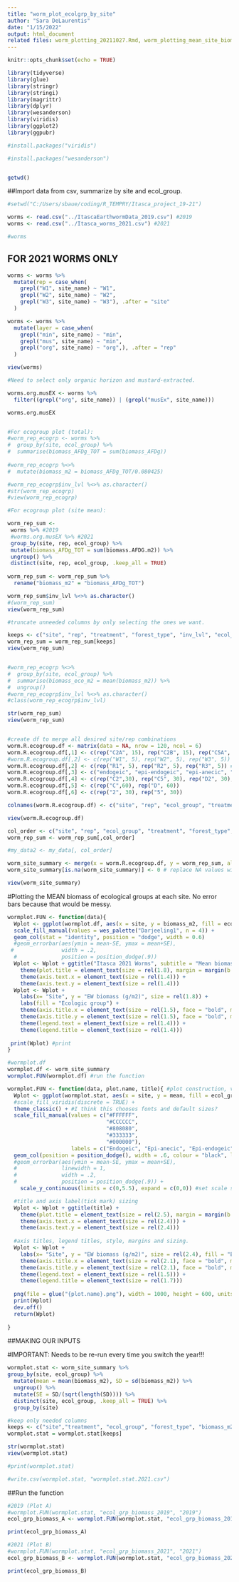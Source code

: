 ```yaml
---
title: "worm_plot_ecolgrp_by_site"
author: "Sara DeLaurentis"
date: "1/15/2022"
output: html_document
related files: worm_plotting_20211027.Rmd, worm_plotting_mean_site_biomass.Rmd
---
```


```r
knitr::opts_chunk$set(echo = TRUE)
```

```r
library(tidyverse)
library(glue)
library(stringr)
library(stringi)
library(magrittr)
library(dplyr)
library(wesanderson)
library(viridis)
library(ggplot2)
library(ggpubr)

#install.packages("viridis")

#install.packages("wesanderson")


getwd()

```

##Import data from csv, summarize by site and ecol_group.

```r
#setwd("C:/Users/sbaue/coding/R_TEMPRY/Itasca_project_19-21")

worms <- read.csv("../ItascaEarthwormData_2019.csv") #2019
worms <- read.csv("../Itasca_worms_2021.csv") #2021

#worms

```

## FOR 2021 WORMS ONLY ##

```r

worms <- worms %>% 
  mutate(rep = case_when(
    grepl("W1", site_name) ~ "W1",
    grepl("W2", site_name) ~ "W2",
    grepl("W3", site_name) ~ "W3"), .after = "site"
  )

worms <- worms %>% 
  mutate(layer = case_when(
    grepl("min", site_name) ~ "min",
    grepl("mus", site_name) ~ "min",
    grepl("org", site_name) ~ "org",), .after = "rep"
  )

view(worms)

#Need to select only organic horizon and mustard-extracted.

worms.org.musEX <- worms %>% 
  filter((grepl("org", site_name)) | (grepl("musEx", site_name)))

worms.org.musEX


#For ecogroup plot (total):
#worm_rep_ecogrp <- worms %>% 
#  group_by(site, ecol_group) %>% 
#  summarise(biomass_AFDg_TOT = sum(biomass_AFDg))
   
#worm_rep_ecogrp %<>% 
#  mutate(biomass_m2 = biomass_AFDg_TOT/0.080425)

#worm_rep_ecogrp$inv_lvl %<>% as.character()
#str(worm_rep_ecogrp)
#view(worm_rep_ecogrp)

```


```r
#For ecogroup plot (site mean):

worm_rep_sum <-
 worms %>% #2019
 #worms.org.musEX %>% #2021
 group_by(site, rep, ecol_group) %>% 
 mutate(biomass_AFDg_TOT = sum(biomass.AFDG.m2)) %>% 
 ungroup() %>% 
 distinct(site, rep, ecol_group, .keep_all = TRUE)
  
worm_rep_sum <- worm_rep_sum %>% 
  rename("biomass_m2" = "biomass_AFDg_TOT")

worm_rep_sum$inv_lvl %<>% as.character()
#(worm_rep_sum)
view(worm_rep_sum)  

#truncate unneeded columns by only selecting the ones we want.

keeps <- c("site", "rep", "treatment", "forest_type", "inv_lvl", "ecol_group", "biomass_m2")
worm_rep_sum = worm_rep_sum[keeps]
view(worm_rep_sum)  


#worm_rep_ecogrp %<>%
#  group_by(site, ecol_group) %>% 
#  summarise(biomass_eco_m2 = mean(biomass_m2)) %>% 
#  ungroup()
#worm_rep_ecogrp$inv_lvl %<>% as.character()
#class(worm_rep_ecogrp$inv_lvl)

str(worm_rep_sum)
view(worm_rep_sum) 


#create df to merge all desired site/rep combinations
worm.R.ecogroup.df <- matrix(data = NA, nrow = 120, ncol = 6)
worm.R.ecogroup.df[,1] <- c(rep("C2A", 15), rep("C2B", 15), rep("C5A", 15), rep("C5B", 15), rep("D2A", 15), rep("D2B", 15), rep("D5A", 15), rep("D5B", 15))
#worm.R.ecogroup.df[,2] <- c(rep("W1", 5), rep("W2", 5), rep("W3", 5)) #2021
worm.R.ecogroup.df[,2] <- c(rep("R1", 5), rep("R2", 5), rep("R3", 5)) #2019
worm.R.ecogroup.df[,3] <- c("endogeic", "epi-endogeic", "epi-anecic", "epigeic", "epi-endogeic.anecic")
worm.R.ecogroup.df[,4] <- c(rep("C2",30), rep("C5", 30), rep("D2", 30), rep("D5", 30))
worm.R.ecogroup.df[,5] <- c(rep("C",60), rep("D", 60))
worm.R.ecogroup.df[,6] <- c(rep("2", 30), rep("5", 30))

colnames(worm.R.ecogroup.df) <- c("site", "rep", "ecol_group", "treatment", "forest_type", "inv_lvl")

view(worm.R.ecogroup.df)

col_order <- c("site", "rep", "ecol_group", "treatment", "forest_type", "inv_lvl", "biomass_m2")
worm_rep_sum <- worm_rep_sum[,col_order]

#my_data2 <- my_data[, col_order]

worm_site_summary <- merge(x = worm.R.ecogroup.df, y = worm_rep_sum, all.x = TRUE) # merge expected values df with collected data.
worm_site_summary[is.na(worm_site_summary)] <- 0 # replace NA values with 0

view(worm_site_summary)

```

#Plotting the MEAN biomass of ecological groups at each site. No error bars because that would be messy.

```r


wormplot.FUN <- function(data){
  Wplot <- ggplot(wormplot.df, aes(x = site, y = biomass_m2, fill = ecol_group)) +
  scale_fill_manual(values = wes_palette("Darjeeling1", n = 4)) +
  geom_col(stat = "identity", position = "dodge", width = 0.6) 
  #geom_errorbar(aes(ymin = mean-SE, ymax = mean+SE),
 #               width = .2,
  #              position = position_dodge(.9))
  Wplot <- Wplot + ggtitle("Itasca 2021 Worms", subtitle = "Mean biomass by site and ecologic group") +
    theme(plot.title = element_text(size = rel(1.8), margin = margin(b = 10)))+
    theme(axis.text.x = element_text(size = rel(1.4))) +
    theme(axis.text.y = element_text(size = rel(1.4))) 
  Wplot <- Wplot +
    labs(x= "Site", y = "EW biomass (g/m2)", size = rel(1.8)) +
    labs(fill = "Ecologic group") +
    theme(axis.title.x = element_text(size = rel(1.5), face = "bold", margin = margin(t = 8)))+
    theme(axis.title.y = element_text(size = rel(1.5), face = "bold", margin = margin(r = 8)))+
    theme(legend.text = element_text(size = rel(1.4))) +
    theme(legend.title = element_text(size = rel(1.4)))
  
 print(Wplot) #print
}

#wormplot.df
wormplot.df <- worm_site_summary
wormplot.FUN(wormplot.df) #run the function

```



```r

wormplot.FUN <- function(data, plot.name, title){ #plot construction, variables and coordinates
  Wplot <- ggplot(wormplot.stat, aes(x = site, y = mean, fill = ecol_group)) +
  #scale_fill_viridis(discrete = TRUE) +
  theme_classic() + #I think this chooses fonts and default sizes?
  scale_fill_manual(values = c("#FFFFFF", 
                               "#CCCCCC", 
                               "#808080", 
                               "#333333", 
                               "#000000"),
                    labels = c("Endogeic", "Epi-anecic", "Epi-endogeic", "Epi-endogeic/anecic", "Epigeic")) + #sets color palette
  geom_col(position = position_dodge(), width = .6, colour = "black", linewidth = 1) +
  #geom_errorbar(aes(ymin = mean-SE, ymax = mean+SE),
  #              linewidth = 1,
  #              width = .2,
  #              position = position_dodge(.9)) +
    scale_y_continuous(limits = c(0,5.5), expand = c(0,0)) #set scale so that both plots will have the same y-axis.

  #title and axis label(tick mark) sizing  
  Wplot <- Wplot + ggtitle(title) +
    theme(plot.title = element_text(size = rel(2.5), margin = margin(b = 10)))+
    theme(axis.text.x = element_text(size = rel(2.4))) +
    theme(axis.text.y = element_text(size = rel(2.4))) 
  
  #axis titles, legend titles, style, margins and sizing.
  Wplot <- Wplot +
    labs(x= "Site", y = "EW biomass (g/m2)", size = rel(2.4), fill = "Ecologic Group") +
    theme(axis.title.x = element_text(size = rel(2.1), face = "bold", margin = margin(t = 8)))+
    theme(axis.title.y = element_text(size = rel(2.1), face = "bold", margin = margin(r = 8)))+
    theme(legend.text = element_text(size = rel(1.5))) +
    theme(legend.title = element_text(size = rel(1.7)))
  
  png(file = glue("{plot.name}.png"), width = 1000, height = 600, units = 'px') #Printing graph as png, can choose size of graph here
  print(Wplot)
  dev.off()
  return(Wplot)
  
}

```

##MAKING OUR INPUTS 

#IMPORTANT: Needs to be re-run every time you switch the year!!!

```r

wormplot.stat <- worm_site_summary %>% 
group_by(site, ecol_group) %>% 
  mutate(mean = mean(biomass_m2), SD = sd(biomass_m2)) %>% 
  ungroup() %>% 
  mutate(SE = SD/(sqrt(length(SD)))) %>% 
  distinct(site, ecol_group, .keep_all = TRUE) %>% 
  group_by(site)

#keep only needed columns
keeps <- c("site","treatment", "ecol_group", "forest_type", "biomass_m2", "mean", "SD", "SE")
wormplot.stat = wormplot.stat[keeps]  

str(wormplot.stat)
view(wormplot.stat)

#print(wormplot.stat)

#write.csv(wormplot.stat, "wormplot.stat.2021.csv")

```

##Run the function

```r

#2019 (Plot A)
#wormplot.FUN(wormplot.stat, "ecol_grp_biomass_2019", "2019")
ecol_grp_biomass_A <- wormplot.FUN(wormplot.stat, "ecol_grp_biomass_2019", "2019")

print(ecol_grp_biomass_A)

#2021 (Plot B)
#wormplot.FUN(wormplot.stat, "ecol_grp_biomass_2021", "2021")
ecol_grp_biomass_B <- wormplot.FUN(wormplot.stat, "ecol_grp_biomass_2021", "2021")

print(ecol_grp_biomass_B)

```